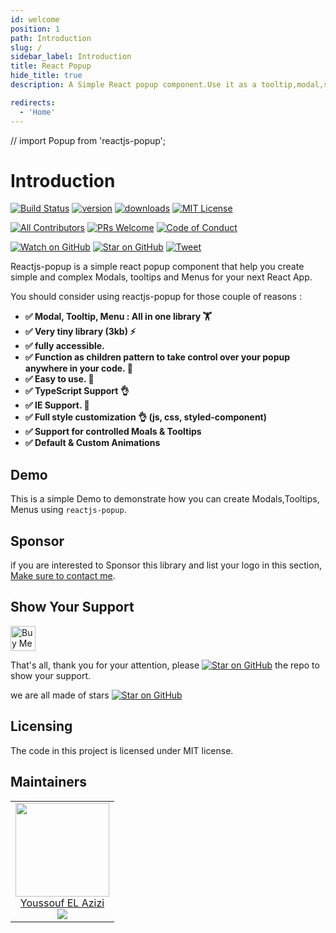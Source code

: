 ```yaml
---
id: welcome
position: 1
path: Introduction
slug: /
sidebar_label: Introduction
title: React Popup
hide_title: true
description: A Simple React popup component.Use it as a tooltip,modal,sub-menu and match more ...

redirects:
  - 'Home'
---
```


// import Popup from 'reactjs-popup';

# Introduction

[![Build Status][build-badge]][build]
[![version][version-badge]][package]
[![downloads][downloads-badge]][npmtrends]
[![MIT License][license-badge]][license]

[![All Contributors](https://img.shields.io/badge/all_contributors-16-orange.svg?style=flat-square)](#contributors)
[![PRs Welcome][prs-badge]][prs]
[![Code of Conduct][coc-badge]][coc]

[![Watch on GitHub][github-watch-badge]][github-watch]
[![Star on GitHub][github-star-badge]][github-star]
[![Tweet][twitter-badge]][twitter]

Reactjs-popup is a simple react popup component that help you create simple and complex Modals, tooltips and Menus for your next React App.

You should consider using reactjs-popup for those couple of reasons :

- **✅ Modal, Tooltip, Menu : All in one library 🏋️**
- **✅ Very tiny library (3kb) ⚡️**
- **✅ fully accessible.**
- **✅ Function as children pattern to take control over your popup anywhere in your code. 💪**
- **✅ Easy to use. 🚀**
- **✅ TypeScript Support 👌**
- **✅ IE Support. 🚀**
- **✅ Full style customization 👌 (js, css, styled-component)**
- **✅ Support for controlled Moals & Tooltips**
- **✅ Default & Custom Animations**

## Demo

This is a simple Demo to demonstrate how you can create Modals,Tooltips, Menus using `reactjs-popup`.

<Demo />

## Sponsor

if you are interested to Sponsor this library and list your logo in this section, [Make sure to contact me](https://twitter.com/ElaziziYoussouf).

## Show Your Support

<a href="https://www.buymeacoffee.com/yjose" target="_blank">
  <img
    src="https://cdn.buymeacoffee.com/buttons/default-orange.png"
    alt="Buy Me A Coffee"
    height="40px"
  />
</a>
<br />

That's all, thank you for your attention, please [![Star on GitHub][github-star-badge]][github-star] the repo to show your support.

we are all made of stars [![Star on GitHub][github-star-badge]][github-star]

## Licensing

The code in this project is licensed under MIT license.

## Maintainers

<table>
  <tbody>
    <tr>
      <td align="center">
        <a href="http://elazizi.com/">
          <img
            width="150"
            height="150"
            src="https://github.com/yjose.png?v=3&s=150"
          />
          <br />
          Youssouf EL Azizi
        </a>
        <div>
          <a href="https://twitter.com/ElaziziYoussouf">
            <img src="https://img.shields.io/twitter/follow/ElaziziYoussouf.svg?style=social&label=Follow" />
          </a>
        </div>
      </td>
    </tr>
  </tbody>
</table>

[build-badge]: https://img.shields.io/travis/yjose/reactjs-popup.svg?style=flat-square
[build]: https://travis-ci.org/yjose/reactjs-popup
[version-badge]: https://img.shields.io/npm/v/reactjs-popup.svg?style=flat-square
[package]: https://www.npmjs.com/package/reactjs-popup
[downloads-badge]: https://img.shields.io/npm/dt/reactjs-popup.svg?style=flat-square
[npmtrends]: http://www.npmtrends.com/reactjs-popup
[license-badge]: https://img.shields.io/npm/l/reactjs-popup.svg?style=flat-square
[license]: https://github.com/yjose/reactjs-popup/blob/master/LICENSE
[prs-badge]: https://img.shields.io/badge/PRs-welcome-brightgreen.svg?style=flat-square
[prs]: http://makeapullrequest.com
[coc-badge]: https://img.shields.io/badge/code%20of-conduct-ff69b4.svg?style=flat-square
[coc]: https://github.com/yjose/reactjs-popup/blob/master/CODE_OF_CONDUCT.md
[github-watch-badge]: https://img.shields.io/github/watchers/yjose/reactjs-popup.svg?style=social
[github-watch]: https://github.com/yjose/reactjs-popup/watchers
[github-star-badge]: https://img.shields.io/github/stars/yjose/reactjs-popup.svg?style=social
[github-star]: https://github.com/yjose/reactjs-popup/stargazers
[twitter]: https://twitter.com/intent/tweet?text=Check%20out%20reactjs-popup%20by%20%40ElaziziYoussouf%20https%3A%2F%2Fgithub.com%2Fyjose%2Freactjs-popup%20%F0%9F%91%8D
[twitter-badge]: https://img.shields.io/twitter/url/https/github.com/yjose/reactjs-popup.svg?style=social
[all-contributors]: https://github.com/yjose/all-contributors
